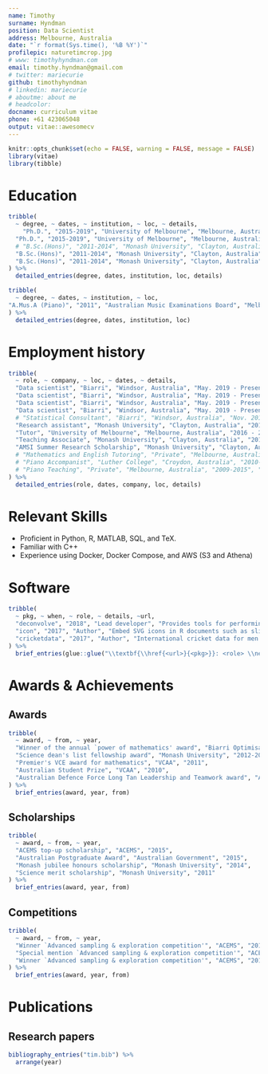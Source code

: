 ```yaml
---
name: Timothy
surname: Hyndman
position: Data Scientist
address: Melbourne, Australia
date: "`r format(Sys.time(), '%B %Y')`"
profilepic: naturetimcrop.jpg
# www: timothyhyndman.com
email: timothy.hyndman@gmail.com
# twitter: mariecurie
github: timothyhyndman
# linkedin: mariecurie
# aboutme: about me
# headcolor:
docname: curriculum vitae
phone: +61 423065048
output: vitae::awesomecv
---
```


```r
knitr::opts_chunk$set(echo = FALSE, warning = FALSE, message = FALSE)
library(vitae)
library(tibble)
```

<!-- # Professional summary -->
<!--  * I am good -->

# Education
```r
tribble(
  ~ degree, ~ dates, ~ institution, ~ loc, ~ details,
    "Ph.D.", "2015-2019", "University of Melbourne", "Melbourne, Australia", "Thesis titled `The coupling time for the Ising heat-bath dynamics & efficient optimization for statistical inference'.",
  "Ph.D.", "2015-2019", "University of Melbourne", "Melbourne, Australia", "Completed under the supervision of Prof. Peter Taylor, Prof. Aurore Delaigle, and Assoc. Prof. Tim Garoni.",
  # "B.Sc.(Hons)", "2011-2014", "Monash University", "Clayton, Australia", "Recipient of the Monash science merit scholarship (2011), multiple dean's list fellowship awards (2012, 2013, 2014), the Monash jubilee honours scholarship (2014), and the university medal for undergraduate academic excellence (2015).", 
  "B.Sc.(Hons)", "2011-2014", "Monash University", "Clayton, Australia", "Honours research project proved that a Markov chain with close ties to the Ising model (the `worm chain') was rapidly mixing.", 
  "B.Sc.(Hons)", "2011-2014", "Monash University", "Clayton, Australia", "GPA of 3.957, H1 honours result with an average mark of 93."
) %>% 
  detailed_entries(degree, dates, institution, loc, details)
```

```r
tribble(
  ~ degree, ~ dates, ~ institution, ~ loc,
"A.Mus.A (Piano)", "2011", "Australian Music Examinations Board", "Melbourne, Australia"
) %>%
  detailed_entries(degree, dates, institution, loc)
```

# Employment history
```r
tribble(
  ~ role, ~ company, ~ loc, ~ dates, ~ details,
  "Data scientist", "Biarri", "Windsor, Australia", "May. 2019 - Present", "Technical lead on a project with one of Australia's major fuel retailers to suggest real-time fuel prices at over 500 stores. Starting with over 100GB of raw transaction data, I developed predictive models, for short term fuel volume forecasts at candidate prices, as well as predictive models for in store purchases and long term effects of difference pricing strategies. I was one of two developers for the final software, and helped deploy the solution to the client's Azure infrastructure. The solution is currently in a trial phase and being used at approximately 80 stores Australia wide.",
  "Data scientist", "Biarri", "Windsor, Australia", "May. 2019 - Present", "Developed tool to suggest `optimal' markdown prices for a group of sport and outdoor retailers. The challenge was to suggest a price that would allow them to get rid of stock within an allocated time while maximising profit. After two trial implementations, the net increase in margin was measured at approximately $200k or 20%.",
  "Data scientist", "Biarri", "Windsor, Australia", "May. 2019 - Present", "Received feedback that we were `the best value client we have ever had' by a large government organisation for my analytics work on one of their processing pipelines.",
  "Data scientist", "Biarri", "Windsor, Australia", "May. 2019 - Present", "I have also developed ranking algorithms for a competitor form of Poker, produced a performance analysis on a 3rd party's electricity forecasting algorithms, and determined factors that correlated with poor sales growth for an outdoor activities retailer.",
  # "Statistical Consultant", "Biarri", "Windsor, Australia", "Nov. 2018", "Two week intership as a statistical consultant for Biarri optimisation. I delivered analysis on a clien't sales data and identified factors that correlated with poor sales growth. The project involved cleaning and wrangling approximately 20GB of data; aggregating relevant data appropriately; using techniques such as seasonal trend decomposition, arima models, and regression models; and presenting these result in an intuitive graphical way.",
  "Research assistant", "Monash University", "Clayton, Australia", "2019", "Worked with Assoc. Prof. Tim Garoni on improving the results proved in my thesis. The outcome of this work, combined with the relevent parts from my thesis, is a working paper (detailed below).",
  "Tutor", "University of Melbourne", "Melbourne, Australia", "2016 - 2018", "Tutored Linear Algebra (MAST10007)",
  "Teaching Associate", "Monash University", "Clayton, Australia", "2013 - 2014", "Tutored analysis of change (MTH1020) and differential geometry (MTH3110). Mentioned in student evaluations as one of the best parts of the differential geometry unit.",
  "AMSI Summer Research Scholarship", "Monash University", "Clayton, Australia", "2012-2013", "Supervised by Prof. Kate Smith-Miles and Dr Davaatseren Baatar. Worked on optimising an instrument scheduler for Leica Microsystems.",
  # "Mathematics and English Tutoring", "Private", "Melbourne, Australia", "2009-2015", "Tutored students from years 7 to 12.",
  # "Piano Accompanist", "Luther College", "Croydon, Australia", "2010-2013", "",
  # "Piano Teaching", "Private", "Melbourne, Australia", "2009-2015", ""
) %>% 
  detailed_entries(role, dates, company, loc, details)
```

# Relevant Skills
  * Proficient in Python, R, MATLAB, SQL, and TeX.
  * Familiar with C++
  * Experience using Docker, Docker Compose, and AWS (S3 and Athena)

# Software
```r
tribble(
  ~ pkg, ~ when, ~ role, ~ details, ~url,
  "deconvolve", "2018", "Lead developer", "Provides tools for performing non-parametric deconvolution of measurement error problems","https://github.com/timothyhyndman/deconvolve",
  "icon", "2017", "Author", "Embed SVG icons in R documents such as slides, reports and apps.","https://github.com/ropenscilabs/icon",
  "cricketdata", "2017", "Author", "International cricket data for men adn women, Tests, ODIs, and T20s.","https://github.com/ropenscilabs/cricketdata",
) %>% 
  brief_entries(glue::glue("\\textbf{\\href{<url>}{<pkg>}}: <role> \\newline <details>", .open = "<", .close = ">"), when, .protect = FALSE)
```

<!-- # Other awards -->
# Awards & Achievements
## Awards
```r
tribble(
  ~ award, ~ from, ~ year,
  "Winner of the annual `power of mathematics' award", "Biarri Optimisation", "2020",
  "Science dean's list fellowship award", "Monash University", "2012-2014",
  "Premier's VCE award for mathematics", "VCAA", "2011",
  "Australian Student Prize", "VCAA", "2010",
  "Australian Defence Force Long Tan Leadership and Teamwork award", "ADF", "2010"
) %>%
  brief_entries(award, year, from)
```

## Scholarships
```r
tribble(
  ~ award, ~ from, ~ year,
  "ACEMS top-up scholarship", "ACEMS", "2015",
  "Australian Postgraduate Award", "Australian Government", "2015",
  "Monash jubilee honours scholarship", "Monash University", "2014",
  "Science merit scholarship", "Monash University", "2011"
) %>%
  brief_entries(award, year, from)
```

## Competitions
```r
tribble(
  ~ award, ~ from, ~ year,
  "Winner `Advanced sampling & exploration competition'", "ACEMS", "2017",
  "Special mention `Advanced sampling & exploration competition'", "ACEMS", "2016",
  "Winner `Advanced sampling & exploration competition'", "ACEMS", "2015"
) %>%
  brief_entries(award, year, from)
```

# Publications
<!-- ## PhD thesis -->

## Research papers
```r
bibliography_entries("tim.bib") %>%
  arrange(year)
```

<!-- ## Talks -->
<!-- ```{r talks} -->
<!-- tribble( -->
<!--   ~ when, ~ event, ~ loc, ~ title, ~ details, -->
<!--   "2018", "ACEMS multiscale models workshop", "Monash University", "Using information percolation to find the coupling time for the 1D Ising.", "", -->
<!--   "2017", "Computational and Methodological Statics", "University of London", "How many point masses do we need for non-parametric deconvolution and maximum likelihood mixture densities?", "", -->
<!--   "2016", "ANZIAM Conference", "Australian National University", "How many probability masses do we need for maximum likelihood mixture densities?", "",  -->
<!--   "2016", "ACEMS Retreat", "Sydney", "3 minute talk + poster - `How many components do we need for location mixtures?'", "" -->
<!-- ) %>% detailed_entries( -->
<!--   what = event, -->
<!--   when = when, -->
<!--   with = title, -->
<!--   where = loc, -->
<!--   why = details -->
<!-- ) -->
<!-- ``` -->
